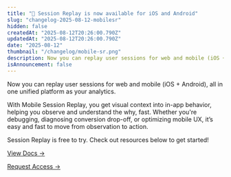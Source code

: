 ```yaml
---
title: "📱 Session Replay is now available for iOS and Android"
slug: "changelog-2025-08-12-mobilesr"
hidden: false
createdAt: "2025-08-12T20:26:00.790Z"
updatedAt: "2025-08-12T20:26:00.790Z"
date: "2025-08-12"
thumbnail: "/changelog/mobile-sr.png"
description: Now you can replay user sessions for web and mobile (iOS + Android), all in one unified platform as your analytics."
isAnnouncement: false
---
```


<ChangelogPostHeader
  date="2025-08-12"
  image="/changelog/mobile-sr.png"
  title="📱 Session Replay is now available for iOS and Android"
/>

Now you can replay user sessions for web and mobile (iOS + Android), all in one unified platform as your analytics.

With Mobile Session Replay, you get visual context into in-app behavior, helping you observe and understand the why, fast. Whether you're debugging, diagnosing conversion drop-off, or optimizing mobile UX, it’s easy and fast to move from observation to action.

Session Replay is free to try. Check out resources below to get started!

[View Docs →](https://docs.mixpanel.com/docs/session-replay/implement-session-replay)

[Request Access →](https://mixpanel.com/contact-us/support/)
